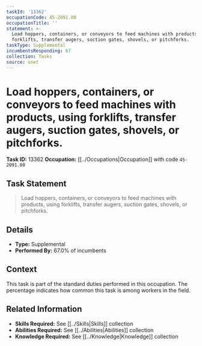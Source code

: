 ```yaml
---
taskId: '13362'
occupationCode: 45-2091.00
occupationTitle: ''
statement: >-
  Load hoppers, containers, or conveyors to feed machines with products, using
  forklifts, transfer augers, suction gates, shovels, or pitchforks.
taskType: Supplemental
incumbentsResponding: 67
collection: Tasks
source: onet
---
```

# Load hoppers, containers, or conveyors to feed machines with products, using forklifts, transfer augers, suction gates, shovels, or pitchforks.

**Task ID:** 13362
**Occupation:** [[../Occupations|Occupation]] with code `45-2091.00`

## Task Statement

> Load hoppers, containers, or conveyors to feed machines with products, using forklifts, transfer augers, suction gates, shovels, or pitchforks.

## Details

- **Type:** Supplemental
- **Performed By:** 67.0% of incumbents

## Context

This task is part of the standard duties performed in this occupation. The percentage indicates how common this task is among workers in the field.

## Related Information

- **Skills Required:** See [[../Skills|Skills]] collection
- **Abilities Required:** See [[../Abilities|Abilities]] collection
- **Knowledge Required:** See [[../Knowledge|Knowledge]] collection
